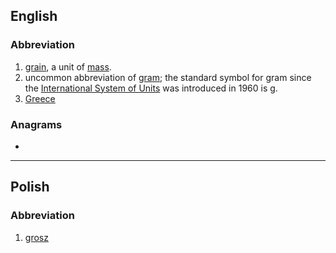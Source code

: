 {{also|GR|Gr|.gr|gr.|Gr.}}
==English==

===Abbreviation===
{{rfc-header|Abbreviation}}
{{head|en|abbreviation}}

# [[grain]], a unit of [[mass]].
# uncommon abbreviation of [[gram]]; the standard symbol for gram since the [[International System of Units]] was introduced in 1960 is [[g]].
# [[Greece]]

===Anagrams===
* {{anagrams|en|RG}}

----

==Polish==

===Abbreviation===
{{rfc-header|Abbreviation}}
{{head|pl|abbreviation}}

# [[grosz]]